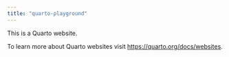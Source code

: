 ```yaml
---
title: "quarto-playground"
---
```


This is a Quarto website.

To learn more about Quarto websites visit <https://quarto.org/docs/websites>.
